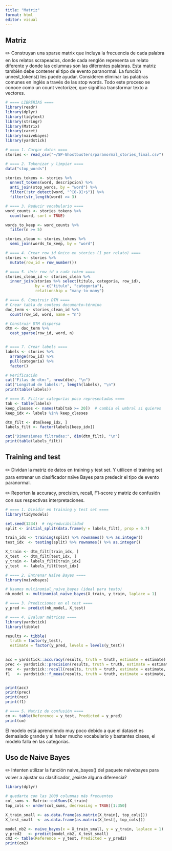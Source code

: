 ```yaml
---
title: "Matriz"
format: html
editor: visual
---
```


## Matriz
✏️ Construyan una sparse matrix que incluya la frecuencia de cada palabra en los relatos scrapeados, donde cada renglón representa un relato diferente y donde las columnas son las diferentes palabras. Esta matriz también debe contener el tipo de evento paranormal. La función unnest_tokens() les puede ayudar. Consideren eliminar las palabras comunes en inglés a través de las stop words. Todo este proceso se conoce como un count vectorizer, que significa transformar texto a vectores.

```r
# ==== LIBRERÍAS ====
library(readr)
library(dplyr)
library(tidytext)
library(stringr)
library(Matrix)
library(caret)
library(naivebayes)
library(yardstick)

# ==== 1. Cargar datos ====
stories <- read_csv("~/SP-Ghostbusters/paranormal_stories_final.csv")

# ==== 2. Tokenizar y limpiar ====
data("stop_words")

stories_tokens <- stories %>%
  unnest_tokens(word, descripcion) %>%
  anti_join(stop_words, by = "word") %>%
  filter(!str_detect(word, "^[0-9]+$")) %>%
  filter(str_length(word) >= 3)

# ==== 3. Reducir vocabulario ====
word_counts <- stories_tokens %>%
  count(word, sort = TRUE)

words_to_keep <- word_counts %>%
  filter(n >= 5)

stories_clean <- stories_tokens %>%
  semi_join(words_to_keep, by = "word")

# ==== 4. Crear row_id único en stories (1 por relato) ====
stories <- stories %>%
  mutate(row_id = row_number())

# ==== 5. Unir row_id a cada token ====
stories_clean_id <- stories_clean %>%
  inner_join(stories %>% select(titulo, categoria, row_id),
             by = c("titulo", "categoria"),
             relationship = "many-to-many")

# ==== 6. Construir DTM ====
# Crear tabla de conteos documento–término
doc_term <- stories_clean_id %>%
  count(row_id, word, name = "n")

# Construir DTM dispersa
dtm <- doc_term %>%
  cast_sparse(row_id, word, n)


# ==== 7. Crear labels ====
labels <- stories %>%
  arrange(row_id) %>%
  pull(categoria) %>%
  factor()

# Verificación
cat("Filas de dtm:", nrow(dtm), "\n")
cat("Longitud de labels:", length(labels), "\n")
print(table(labels))

# ==== 8. Filtrar categorías poco representadas ====
tab <- table(labels)
keep_classes <- names(tab[tab >= 20])  # cambia el umbral si quieres
keep_idx <- labels %in% keep_classes

dtm_filt <- dtm[keep_idx, ]
labels_filt <- factor(labels[keep_idx])

cat("Dimensiones filtradas:", dim(dtm_filt), "\n")
print(table(labels_filt))
```
## Training and test
✏️ Dividan la matriz de datos en training y test set. Y utilicen el training set para entrenar un clasificador naïve Bayes para predecir el tipo de evento paranormal.

✏️ Reporten la accuracy, precision, recall, F1-score y matriz de confusión con sus respectivas interpretaciones.

```r
# ==== 1. Dividir en training y test set ====
library(tidymodels)

set.seed(1234)  # reproducibilidad
split <- initial_split(data.frame(y = labels_filt), prop = 0.7)

train_idx <- training(split) %>% rownames() %>% as.integer()
test_idx  <- testing(split) %>% rownames() %>% as.integer()

X_train <- dtm_filt[train_idx, ]
X_test  <- dtm_filt[test_idx, ]
y_train <- labels_filt[train_idx]
y_test  <- labels_filt[test_idx]

# ==== 2. Entrenar Naïve Bayes ====
library(naivebayes)

# Usamos multinomial_naive_bayes (ideal para texto)
nb_model <- multinomial_naive_bayes(X_train, y_train, laplace = 1)

# ==== 3. Predicciones en el test ====
y_pred <- predict(nb_model, X_test)

# ==== 4. Evaluar métricas ====
library(yardstick)
library(tibble)

results <- tibble(
  truth = factor(y_test),
  estimate = factor(y_pred, levels = levels(y_test))
  
```

```r
acc = yardstick::accuracy(results, truth = truth, estimate = estimate)
prec <- yardstick::precision(results, truth = truth, estimate = estimate, estimator = "macro_weighted")
rec  <- yardstick::recall(results, truth = truth, estimate = estimate, estimator = "macro_weighted")
f1   <- yardstick::f_meas(results, truth = truth, estimate = estimate, estimator = "macro_weighted")


print(acc)
print(prec)
print(rec)
print(f1)

# ==== 5. Matriz de confusión ====
cm <- table(Reference = y_test, Predicted = y_pred)
print(cm)
```
El modelo está aprendiendo muy poco debido a que el dataset es demasiado grande y al haber mucho vocabulario y bastantes clases, el modelo falla en las categorías.

## Uso de Naive Bayes
✏️ Intenten utilizar la función naive_bayes() del paquete naivebayes para volver a ajustar su clasificador, ¿existe alguna diferencia?
```r
library(dplyr)

# quedarte con las 1000 columnas más frecuentes
col_sums <- Matrix::colSums(X_train)
top_cols <- order(col_sums, decreasing = TRUE)[1:350]

X_train_small <- as.data.frame(as.matrix(X_train[, top_cols]))
X_test_small  <- as.data.frame(as.matrix(X_test[, top_cols]))

model_nb2 <- naive_bayes(x = X_train_small, y = y_train, laplace = 1)
y_pred2   <- predict(model_nb2, X_test_small)
cm2 <- table(Reference = y_test, Predicted = y_pred2)
print(cm2)
```


